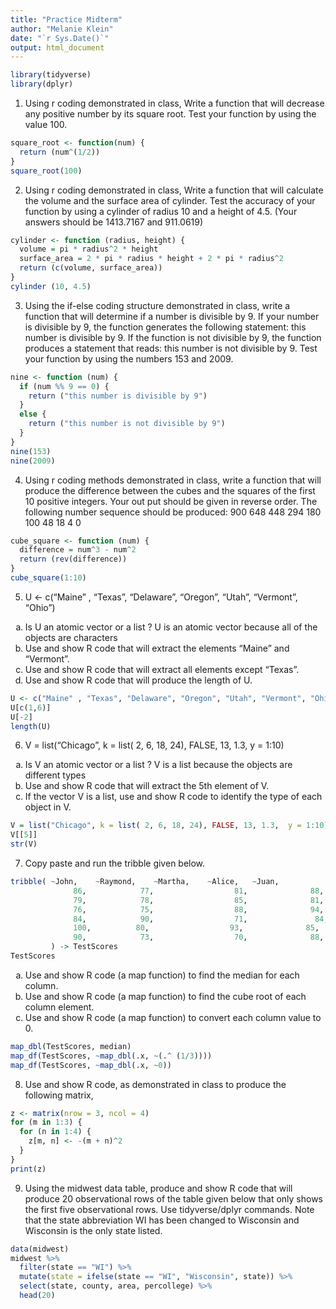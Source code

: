 ```yaml
---
title: "Practice Midterm"
author: "Melanie Klein"
date: "`r Sys.Date()`"
output: html_document
---
```


```r
library(tidyverse)
library(dplyr)
```

1) Using r coding demonstrated in class, Write a function that will decrease any positive number by its square root. Test your function by using the value 100.
```r
square_root <- function(num) {
  return (num^(1/2))
}
square_root(100)
```

2) Using r coding demonstrated in class, Write a function that will calculate the volume and the surface area of cylinder.  Test the accuracy of your function by using a cylinder of radius 10 and a height of 4.5. (Your answers should be 1413.7167 and 911.0619)
```r
cylinder <- function (radius, height) {
  volume = pi * radius^2 * height
  surface_area = 2 * pi * radius * height + 2 * pi * radius^2
  return (c(volume, surface_area))
}
cylinder (10, 4.5)
```

3) Using the if-else coding structure demonstrated in class, write a function that will determine if a number is divisible by 9. If your number is divisible by 9, the function generates the following statement: this number is divisible by 9. If the function is not divisible by 9, the function 
produces a statement that reads: this number is not divisible by 9. Test your function by using the numbers 153 and 2009.
```r
nine <- function (num) {
  if (num %% 9 == 0) {
    return ("this number is divisible by 9")
  }
  else {
    return ("this number is not divisible by 9")
  }
}
nine(153)
nine(2009)
```

4) Using r coding methods demonstrated in class, write a function that will produce the difference between the cubes and the squares of the first 10 positive integers. Your out put should be given in reverse order. The following number sequence should be produced:
900 648 448 294 180 100  48  18   4   0
```r
cube_square <- function (num) {
  difference = num^3 - num^2
  return (rev(difference))
}
cube_square(1:10)
```

5)  U <- c(“Maine” , “Texas”, “Delaware”, “Oregon”, “Utah”, “Vermont”, “Ohio”)
a)  Is U an atomic vector or a list ?
U is an atomic vector because all of the objects are characters
b)  Use and show R code that will extract the elements  “Maine” and “Vermont”.
c)  Use and show R code that will extract all elements except “Texas”.
d)  Use and show R code that will produce the length of U.
```r
U <- c("Maine" , "Texas", "Delaware", "Oregon", "Utah", "Vermont", "Ohio")
U[c(1,6)]
U[-2]
length(U)
```

6)  V = list(“Chicago”, k = list( 2, 6, 18, 24), FALSE, 13, 1.3,  y = 1:10)
a)  Is V an atomic vector or a list ?
V is a list because the objects are different types
b)  Use and show R code that will extract the 5th element of V.
c)  If the vector V is a list, use and show R code to identify the type of each object in V.
```r
V = list("Chicago", k = list( 2, 6, 18, 24), FALSE, 13, 1.3,  y = 1:10)
V[[5]]
str(V)
```

7) Copy paste and run the tribble given below.
```r
tribble( ~John,    ~Raymond,    ~Martha,    ~Alice,   ~Juan,
              86,            77,                  81,              88,           90,
              79,            78,                  85,              81,           78,
              76,            75,                  88,              94,           81,
              84,            90,                  71,               84,           89,
              100,          80,                  93,              85,            84,
              90,            73,                  70,              88,            93
         ) -> TestScores
TestScores
```
a) Use and show R code (a map function) to find the median for each column.
b) Use and show R code (a map function) to find the cube root of each column element.
c)  Use and show R code (a map function) to convert each column value to 0.
```r
map_dbl(TestScores, median)
map_df(TestScores, ~map_dbl(.x, ~(.^ (1/3))))
map_df(TestScores, ~map_dbl(.x, ~0))
```


8)  Use and show R code, as demonstrated in class to produce the following matrix,
```r
z <- matrix(nrow = 3, ncol = 4) 
for (m in 1:3) {
  for (n in 1:4) {
    z[m, n] <- -(m + n)^2
  }
}
print(z)
```

9) Using the midwest data table, produce and show R code that will produce 20 observational rows of the table given below that only shows the first five observational rows. Use tidyverse/dplyr commands. Note that the state abbreviation WI has been changed to Wisconsin and Wisconsin is the only state listed.
```r
data(midwest)
midwest %>%
  filter(state == "WI") %>%
  mutate(state = ifelse(state == "WI", "Wisconsin", state)) %>%
  select(state, county, area, percollege) %>%
  head(20)
```

